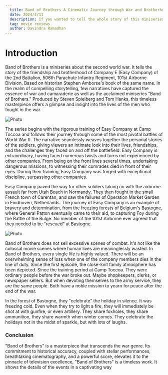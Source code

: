 ---
  title: Band of Brothers A Cinematic Journey through War and Brotherhood
  date: 2024/3/11
  description: If you wanted to tell the whole story of this miniseries, it would probably take an extraordinarily long serialized article that would make you speechless. Because there are ten episodes. So, I decided to keep this post simple.
  tag: movie reviews
  author: Davindra Ramadhan
---

# Introduction

Band of Brothers is a miniseries about the second world war. It tells the story of the friendship and brotherhood of Company E (Easy Company) of the 2nd Battalion, 506th Parachute Infantry Regiment, 101st Airborne Division. Based on historian Stephen Amborse's book of the same name. In the realm of compelling storytelling, few narratives have captured the essence of war and camaraderie as well as the acclaimed miniseries "Band of Brothers." Produced by Steven Spielberg and Tom Hanks, this timeless masterpiece offers a glimpse and insight into the lives of the men who fought in the war.


<Image
  src="/images/bnb.jpg"
  alt="Photo"
  width={1125}
  height={750}
  priority
  className="next-image"
/>

The series begins with the rigorous training of Easy Company at Camp Toccoa and follows their journey through some of the most pivotal battles of World War II. The narrative seamlessly weaves together the personal stories of the soldiers, giving viewers an intimate look into their lives, friendships, and the challenges they faced on and off the battlefield. Easy Company is extraordinary, having faced numerous twists and turns not experienced by other companies. From being on the front lines several times, undertaking dangerous missions, to witnessing their comrades died in front of their eyes. During their training, Easy Company was forged with exceptional discipline, surpassing other companies.

Easy Company paved the way for other soldiers taking on with the airborne assault far from Utah Beach in Normandy, They then fought in the small French town of Carentan, and saw the failures of Operation Market Garden in Eindhoven, Netherlands. The journey of Easy Company is an example of bravery and determination, from the freezing forests of Belgium's Bastogne, where General Patton eventually came to their aid, to capturing Foy during the Battle of the Bulge. No member of the 101st Airborne ever agreed that they needed to be “rescued” at Bastogne.

<Image
  src="/images/bnb3.jpg"
  alt="Photo"
  width={1125}
  height={750}
  priority
  className="next-image"
/>

Band of Brothers does not sell excessive scenes of combat. It's not like the colossal movie scenes where human lives are meaninglessly wasted. In Band of Brothers, every single life is highly valued. There will be an overwhelming sense of loss when one of the company members dies in the line of duty. Since the first episode, the close-knit family atmosphere has been depicted. Since the training period at Camp Toccoa. They were ordinary people before the war broke out. Maybe shopkeepers, clerks, or newspaper sellers. But when devoting themselves to the army service, they are the same people. Both have a noble mission to yearn for peace after the end of the war.

In the forest of Bastogne, they "celebrate" the holiday in silence. It was freezing cold. Even when they try to light a fire, they will immediately be shot at with gunfire, or even artillery. They share foxholes, they share ammunition, they share warmth when winter comes. They celebrate the holidays not in the midst of sparkle, but with lots of laughs.

### Conclusion

"Band of Brothers" is a masterpiece that transcends the war genre. Its commitment to historical accuracy, coupled with stellar performances, breathtaking cinematography, and a powerful score, elevates it to the pinnacle of television excellence, "Band of Brothers" is a timeless work. It shows the details of the events in a captivating way
